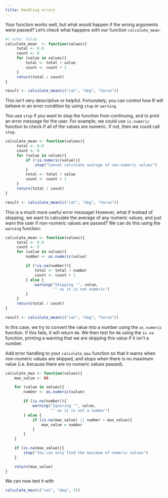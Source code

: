 ```yaml
---
title: Handling errors
---
```



Your function works well, but what would happen if the wrong arguments were passed? Let's check what happens with our function `calculate_mean`.

```r
#| echo: false
calculate_mean  <- function(values){
     total <- 0.0
     count <- 0
     for (value in values){
         total <- total + value
         count <- count + 1
     }
     return(total / count)
}
```
```r
result <- calculate_mean(c("cat", "dog", "horse"))
```

This isn't very descriptive or helpful. Fortunately, you can control how R will behave in an error condition by using `stop` or `warning`.

You use `stop` if you want to stop the function from continuing, and to print an error message for the user. For example, we could use `is.numeric` function to check if all of the values are numeric. If not, then we could call `stop`.

```r
calculate_mean <- function(values){
     total <- 0.0
     count <- 0
     for (value in values){
         if (!is.numeric(value)){
             stop("Cannot calculate average of non-numeric values")
         }
         total <- total + value
         count <- count + 1
     }
     return(total / count)
}

result <- calculate_mean(c("cat", "dog", "horse"))
```

This is a much more useful error message! However, what if instead of stopping, we want to calculate the average of any numeric values, and just warn the user if non-numeric values are passed? We can do this using the `warning` function:

```r
calculate_mean <- function(values){
     total <- 0.0
     count <- 0
     for (value in values){
         number <- as.numeric(value)

         if (!is.na(number)){
             total <- total + number
             count <- count + 1
         } else {
             warning("Skipping '", value, 
                     "' as it is not numeric")
         }
     }
     return(total / count)
}

result <- calculate_mean(c("cat", "dog", "horse"))
```

In this case, we try to convert the value into a number using the `as.numeric` function. If this fails, it will return `NA`. We then test for `NA` using the `is.na` function, printing a warning that we are skipping this value if it isn't a number.

::: {#exerciseN .callout-note icon=false title='Exercise'}
Add error handling to your `calculate_max` function so that it warns when non-numeric values are skipped, and stops when there is no maximum value (i.e. because there are no numeric values passed).
:::

::: {#answerN .callout-caution icon=false title='Answer' collapse="true"}

```r
calculate_max <- function(values){
    max_value <- NA

    for (value in values){
        number <- as.numeric(value)

        if (is.na(number)){
            warning("Ignoring '", value,
                    "' as it is not a number")
        } else {
            if (is.na(max_value) || number > max_value){
                max_value = number
            }
        }
    }

    if (is.na(max_value)){
        stop("You can only find the maximum of numeric values")
    }

    return(max_value)
}
```

We can now test it with
```r
calculate_max(c("cat", "dog", 5))
```
:::